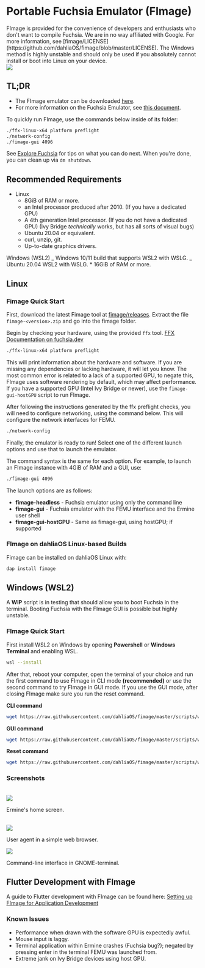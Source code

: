 
# Portable Fuchsia Emulator (FImage)

<Callout>
  FImage is provided for the convenience of developers and enthusiasts who don't
  want to compile Fuchsia. We are in no way affiliated with Google. For more
  information, see
  [fimage/LICENSE](https://github.com/dahliaOS/fimage/blob/master/LICENSE).
</Callout>

<Callout type="warning" emoji="⚠️">
  The Windows method is highly unstable and should only be used if you
  absolutely cannot install or boot into Linux on your device.
</Callout>

<br />
<Image src={fimage1} />

## TL;DR

- The FImage emulator can be downloaded [here](https://github.com/dahliaOS/fimage/releases).
- For more information on the Fuchsia Emulator, see [this document](https://fuchsia.dev/fuchsia-src/concepts/emulator).

To quickly run FImage, use the commands below inside of its folder:

```sh copy
./ffx-linux-x64 platform preflight
./network-config
./fimage-gui 4096
```

See [Explore Fuchsia](https://fuchsia.dev/fuchsia-src/get-started/explore_fuchsia) for tips on what you can do next.
When you're done, you can clean up via `dm shutdown`.

## Recommended Requirements

- Linux
  - 8GiB of RAM or more.
  - an Intel processor produced after 2010. (If you have a dedicated GPU)
  - A 4th generation Intel processor. (If you do not have a dedicated GPU) (Ivy Bridge _technically_ works, but has all sorts of visual bugs)
  - Ubuntu 20.04 or equivalent.
  - curl, unzip, git.
  - Up-to-date graphics drivers.

Windows (WSL2)
_ Windows 10/11 build that supports WSL2 with WSLG.
_ Ubuntu 20.04 WSL2 with WSLG. \* 16GiB of RAM or more.

## Linux

### Fimage Quick Start

First, download the latest Fimage tool at [fimage/releases](https://github.com/dahliaOS/fimage/releases).
Extract the file `fimage-<version>.zip` and go into the fimage folder.

Begin by checking your hardware, using the provided `ffx` tool. [FFX Documentation on fuchsia.dev](https://fuchsia.dev/fuchsia-src/reference/tools/sdk/ffx)

```sh copy
./ffx-linux-x64 platform preflight
```

This will print information about the hardware and software. If you are missing any dependencies or lacking hardware, it will let you know. The most common error is related to a lack of a supported GPU, to negate this, FImage uses software rendering by default, which may affect performance. If you have a supported GPU (Intel Ivy Bridge or newer), use the `fimage-gui-hostGPU` script to run FImage.

After following the instructions generated by the ffx preflight checks, you will need to configure networking, using the command below. This will configure the network interfaces for FEMU.

```sh copy
./network-config
```

Finally, the emulator is ready to run! Select one of the different launch options and use that to launch the emulator.

The command syntax is the same for each option. For example, to launch an FImage instance with 4GiB of RAM and a GUI, use:

```sh copy
./fimage-gui 4096
```

The launch options are as follows:

- **fimage-headless** - Fuchsia emulator using only the command line
- **fimage-gui** - Fuchsia emulator with the FEMU interface and the Ermine user shell
- **fimage-gui-hostGPU** - Same as fimage-gui, using hostGPU; if supported

### FImage on dahliaOS Linux-based Builds

Fimage can be installed on dahliaOS Linux with:

```sh copy
dap install fimage
```

## Windows (WSL2)

A **WIP** script is in testing that should allow you to boot Fuchsia in the terminal. Booting Fuchsia with the FImage GUI is possible but highly unstable.

### FImage Quick Start

First install WSL2 on Windows by opening **Powershell** or **Windows Terminal** and enabling WSL.

```sh copy
wsl --install
```

After that, reboot your computer, open the terminal of your choice and run the first command to use FImage in CLI mode **(recommended)** or use the second command to try FImage in GUI mode. If you use the GUI mode, after closing FImage make sure you run the reset command.

**CLI command**

```sh copy
wget https://raw.githubusercontent.com/dahliaOS/fimage/master/scripts/wsl.sh && sudo chmod +x wsl.sh; sudo ./wsl.sh -cli
```

**GUI command**

```sh copy
wget https://raw.githubusercontent.com/dahliaOS/fimage/master/scripts/wsl.sh && sudo chmod +x wsl.sh; sudo ./wsl.sh -gui
```

**Reset command**

```sh copy
wget https://raw.githubusercontent.com/dahliaOS/fimage/master/scripts/wsl.sh && sudo chmod +x wsl.sh; sudo ./wsl.sh -reset
```

### Screenshots

<br />
<Image src={fimage2} />

Ermine's home screen.

<br />
<Image src={fimage3} />

User agent in a simple web browser.

<Image src={fimage4} />

Command-line interface in GNOME-terminal.

## Flutter Development with FImage

A guide to Flutter development with FImage can be found here: [Setting up FImage for Application Development](/developer/fimage-setup)

### Known Issues

- Performance when drawn with the software GPU is expectedly awful.
- Mouse input is laggy.
- Terminal application within Ermine crashes (Fuchsia bug?); negated by pressing enter in the terminal FEMU was launched from.
- Extreme jank on Ivy Bridge devices using host GPU.
